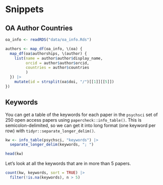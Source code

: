 # Snippets

## OA Author Countries

```r
oa_info <- readRDS("data/oa_info.Rds")

authors <- map_df(oa_info, \(oa) {
  map_df(oa$authorships, \(author) {
    list(name = author$author$display_name,
         orcid = author$author$orcid,
         countries = author$countries
         )
  }) |>
    mutate(id = strsplit(oa$doi, "/")[[1]][[5]])
})
```

## Keywords

You can get a table of the keywords for each paper in the `psychsci` set of 250 open access papers using `papercheck::info_table()`. This is semicolon-delimited, so we can get it into long format (one keyword per row) with `tidyr::separate_longer_delim()`. 

```r
kw <- info_table(psychsci, "keywords") |>
  separate_longer_delim(keywords, "; ")

head(kw)
```

Let's look at all the keywords that are in more than 5 papers.

```r
count(kw, keywords, sort = TRUE) |>
  filter(!is.na(keywords), n > 5)
```